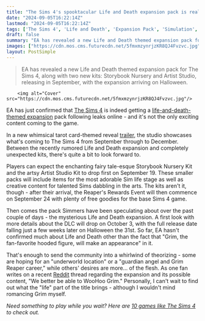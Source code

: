 ```yaml
---
title: "The Sims 4's spooktacular Life and Death expansion pack is real, but it's not the only exciting new content coming to EA's life sim"
date: "2024-09-05T16:22:14Z"
lastmod: "2024-09-05T16:22:14Z"
tags: ['The Sims 4', 'Life and Death', 'Expansion Pack', 'Simulation', 'PC', 'Console', 'EA', 'Maxis']
draft: false
summary: "EA has revealed a new Life and Death themed expansion pack for The Sims 4, along with two new kits: Storybook Nursery and Artist Studio, releasing in September, with the expansion arriving on Halloween."
images: ["https://cdn.mos.cms.futurecdn.net/5fmxmzynrjzKR8QJ4Fvzvc.jpg"]
layout: PostSimple
---
```

> EA has revealed a new Life and Death themed expansion pack for The Sims 4, along with two new kits: Storybook Nursery and Artist Studio, releasing in September, with the expansion arriving on Halloween.


        <img alt="Cover" src="https://cdn.mos.cms.futurecdn.net/5fmxmzynrjzKR8QJ4Fvzvc.jpg"/>
        
EA has just confirmed that [<u>The Sims 4</u>](https://www.gamesradar.com/the-sims-4-guide/) is indeed getting a [<u>life-and-death-themed expansion</u>](https://www.gamesradar.com/games/the-sims/a-life-and-death-themed-sims-4-expansion-seemingly-leaked-right-on-time-for-spooky-season-and-fans-just-want-one-thing-we-better-be-able-to-woohoo-grim/) pack following leaks online - and it's not the only exciting content coming to the game.

In a new whimsical tarot card-themed reveal [trailer](https://www.youtube.com/watch?v=cdRGZT1zAuY), the studio showcases what's coming to The Sims 4 from September through to December. Between the recently rumored Life and Death expansion and completely unexpected kits, there's quite a bit to look forward to.

Players can expect the enchanting fairy tale-esque Storybook Nursery Kit and the artsy Artist Studio Kit to drop first on September 19. These smaller packs will include items for the most adorable Sim life stage as well as creative content for talented Sims dabbling in the arts. The kits aren't it, though - after their arrival, the Reaper's Rewards Event will then commence on September 24 with plenty of free goodies for the base Sims 4 game.

Then comes the pack Simmers have been speculating about over the past couple of days - the mysterious Life and Death expansion. A first look with more details about the DLC will drop on October 3, with the full release date falling just a few weeks later on Halloween the 31st. So far, EA hasn't confirmed much about Life and Death other than the fact that "Grim, the fan-favorite hooded figure, will make an appearance" in it.

That's enough to send the community into a whirlwind of theorizing - some are hoping for an "underworld location" or a "guardian angel and Grim Reaper career," while others' desires are more… of the flesh. As one fan writes on a recent [<u>Reddit</u>](https://www.reddit.com/r/Sims4/comments/1f93wjt/the_next_sims_ep_just_got_leaked/) thread regarding the expansion and its possible content, "We better be able to WooHoo Grim." Personally, I can't wait to find out what the "life" part of the title brings - although I wouldn't mind romancing Grim myself.

*Need something to play while you wait? Here are *[<u><em>10 games like The Sims 4</em></u>](https://www.gamesradar.com/games-like-the-sims/)* to check out.* 
        